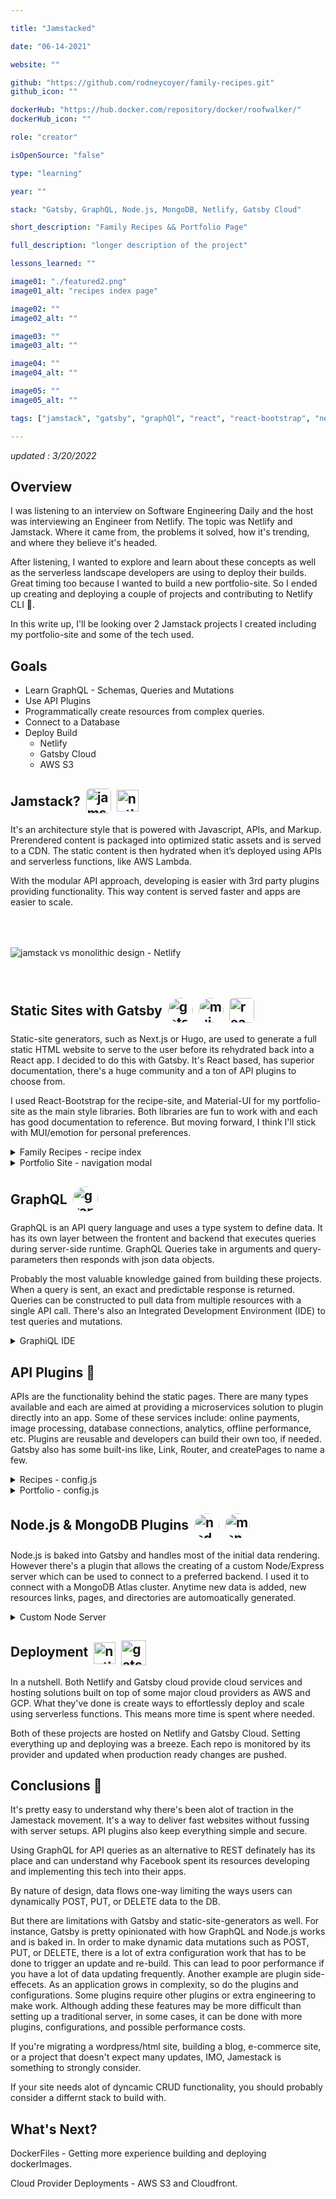 ```yaml
---

title: "Jamstacked"

date: "06-14-2021"

website: ""

github: "https://github.com/rodneycoyer/family-recipes.git"
github_icon: ""

dockerHub: "https://hub.docker.com/repository/docker/roofwalker/"
dockerHub_icon: ""

role: "creator"

isOpenSource: "false"

type: "learning"

year: ""

stack: "Gatsby, GraphQL, Node.js, MongoDB, Netlify, Gatsby Cloud"

short_description: "Family Recipes && Portfolio Page"

full_description: "longer description of the project"

lessons_learned: ""

image01: "./featured2.png"
image01_alt: "recipes index page"

image02: ""
image02_alt: ""

image03: ""
image03_alt: ""

image04: ""
image04_alt: ""

image05: ""
image05_alt: ""

tags: ["jamstack", "gatsby", "graphQl", "react", "react-bootstrap", "netlify", "aws", "ec2", "s3", "cloud-front"]

---
```


*updated : 3/20/2022*

## Overview

I was listening to an interview on Software Engineering Daily and the host was interviewing an Engineer from Netlify. The topic was Netlify and Jamstack. Where it came from, the problems it solved, how it's trending, and where they believe it's headed.

After listening, I wanted to explore and learn about these concepts as well as the serverless landscape developers are using to deploy their builds. Great timing too because I wanted to build a new portfolio-site. So I ended up creating and deploying a couple of projects and contributing to Netlify CLI 🎉.

In this write up, I'll be looking over 2 Jamstack projects I created including my portfolio-site and some of the tech used.

## Goals

- Learn GraphQL - Schemas, Queries and Mutations
- Use API Plugins
- Programmatically create resources from complex queries.
- Connect to a Database
- Deploy Build
  - Netlify
  - Gatsby Cloud
  - AWS S3

## Jamstack? <a href="https://jamstack.org" target="_blank" rel="noreferrer"><img style="margin-left: .25rem; border-radius: 6px; vertical-align: -12px" src="https://do3z7e6uuakno.cloudfront.net/uploads/event/logo/1093832/2a813938a009bfe6d3e60be5902a502d.png" alt="jamstack logo" width="40" height="auto"/></a> <a href="https://www.netlify.com/jamstack" target="_blank" rel="noreferrer"> <img style="margin-left: .25rem; vertical-align: -9px" src="https://www.vectorlogo.zone/logos/netlify/netlify-icon.svg" alt="netlify cli" width="35" height="auto"/></a>

It's an architecture style that is powered with Javascript, APIs, and Markup. Prerendered content is packaged into optimized static assets and is served to a CDN. The static content is then hydrated when it’s deployed using APIs and serverless functions, like AWS Lambda.

With the modular API approach, developing is easier with 3rd party plugins providing functionality. This way content is served faster and apps are easier to scale.


<div style="margin-top: 4rem; margin-bottom: 4rem">
  <img src="./jamstackVSmono.png" alt="jamstack vs monolithic design - Netlify" />
</div>

## Static Sites with Gatsby <a href="https://gatsbyjs.com/" target="_blank" rel="noreferrer"><img style="margin-left: .25rem; border-radius: 50%; vertical-align: -12px" src="https://www.datocms-assets.com/205/1624021714-cover.png?w=300" alt="gatsby.js logo" width="40" height="auto"/></a> <a href="https://mui.com/" target="_blank" rel="noreferrer"><img style="margin-left: .25rem; border-radius: 50%; vertical-align: -12px" src="https://mui.com/static/logo.png" alt="mui logo" width="40" height="auto"/></a> <a href="https://react-bootstrap.github.io/" target="_blank" rel="noreferrer"><img style="margin-left: .25rem; border-radius: 6px; vertical-align: -12px" src="https://crowdcast-prod.imgix.net/-KHhIzuATU2K4OVPd2sP/event-cover-5388?w=800" alt="reactstrap logo" width="40" height="auto"/></a>

Static-site generators, such as Next.js or Hugo, are used to generate a full static HTML website to serve to the user before its rehydrated back into a React app. I decided to do this with Gatsby. It's React based, has superior documentation, there's a huge community and a ton of API plugins to choose from.

I used React-Bootstrap for the recipe-site, and Material-UI for my portfolio-site as the main style libraries. Both libraries are fun to work with and each has good documentation to reference. But moving forward, I think I'll stick with MUI/emotion for personal preferences.


  <details>
<summary> Family Recipes - recipe index </summary>

  ![family recipes landing page](/image01.png)
</details>

  <details>
<summary> Portfolio Site - navigation modal </summary>

  ![portfolio nav modal](/portfolio-landing.png)
</details>

## GraphQL <a href="https://graphql.org/" target="_blank" rel="noreferrer"><img style="margin-left: .25rem; border-radius: 50%; vertical-align: -12px" src="https://upload.wikimedia.org/wikipedia/commons/thumb/1/17/GraphQL_Logo.svg/2048px-GraphQL_Logo.svg.png" alt="graphql logo" width="40" height="auto"/></a>

GraphQL is an API query language and uses a type system to define data. It has its own layer between the frontent and backend that executes queries during server-side runtime. GraphQL Queries take in arguments and query-parameters then responds with json data objects.

Probably the most valuable knowledge gained from building these projects. When a query is sent, an exact and predictable response is returned. Queries can be constructed to pull data from multiple resources with a single API call. There's also an Integrated Development Environment (IDE) to test queries and mutations.

  <details>
<summary> GraphiQL IDE </summary>

  ![graphiQL query](/portfolio-graphiql.png)
</details>


## API Plugins <a style="text-decoration: none" href="https://www.gatsbyjs.com/plugins" alt="gatsby plugins"> 🔌 </a>

APIs are the functionality behind the static pages. There are many types available and each are aimed at providing a microservices solution to plugin directly into an app. Some of these services include: online payments, image processing, database connections, analytics, offline performance, etc. Plugins are reusable and developers can build their own too, if needed. Gatsby also has some built-ins like, Link, Router, and createPages to name a few.

  <details>
<summary> Recipes - config.js </summary>

  ![graphiQL query](/recipes-config.png)
</details>

  <details>
<summary> Portfolio - config.js </summary>

  ![graphiQL query](/portfolio-config.png)
</details>

## Node.js & MongoDB Plugins <a href="https://www.gatsbyjs.com/plugins/gatsby-plugin-nodejs/" target="_blank" rel="noreferrer"><img style="margin-left: .25rem; border-radius: 50%; vertical-align: middle" src="https://w7.pngwing.com/pngs/780/57/png-transparent-node-js-javascript-database-mongodb-native-miscellaneous-text-trademark.png" alt="nodejs logo" width="40" height="auto"/></a> <a href="https://www.mongodb.com/" target="_blank" rel="noreferrer"><img style="margin-left: .25rem; border-radius: 50%; vertical-align: middle" src="https://code4developers.com/wp-content/uploads/2019/10/MongoDBicon.png" alt="mongodb logo" width="40" height="auto"/></a>

Node.js is baked into Gatsby and handles most of the initial data rendering. However there's a plugin that allows the creating of a custom Node/Express server which can be used to connect to a preferred backend. I used it to connect with a MongoDB Atlas cluster. Anytime new data is added, new resources links, pages, and directories are automoatically generated.

  <details>
<summary> Custom Node Server </summary>

  ![graphiQL query](/recipe-server.png)
</details>

## Deployment <a href="https://www.netlify.com/products/build" target="_blank" rel="noreferrer"> <img style="margin-left: .25rem; vertical-align: middle" src="https://www.vectorlogo.zone/logos/netlify/netlify-icon.svg" alt="netlify build" width="auto" height="35"/></a> <a href="https://www.gatsbyjs.com/products/cloud/" target="_blank" rel="noreferrer"> <img style="margin-left: .25rem; vertical-align: middle" src="https://www.datocms-assets.com/205/1624021714-cover.png?w=300" alt="gatsby cloud" width="auto" height="40"/></a>

In a nutshell. Both Netlify and Gatsby cloud provide cloud services and hosting solutions built on top of some major cloud providers as AWS and GCP. What they've done is create ways to effortlessly deploy and scale using serverless functions. This means more time is spent where needed.

Both of these projects are hosted on Netlify and Gatsby Cloud. Setting everything up and deploying was a breeze. Each repo is monitored by its provider and updated when production ready changes are pushed.

## Conclusions 💭

It's pretty easy to understand why there's been alot of traction in the Jamestack movement. It's a way to deliver fast websites without fussing with server setups. API plugins also keep everything simple and secure.

Using GraphQL for API queries as an alternative to REST definately has its place and can understand why Facebook spent its resources developing and implementing this tech into their apps.

By nature of design, data flows one-way limiting the ways users can dynamically POST, PUT, or DELETE data to the DB.

But there are limitations with Gatsby and static-site-generators as well. For instance, Gatsby is pretty opinionated with how GraphQL and Node.js works and is baked in. In order to make dynamic data mutations such as POST, PUT, or DELETE, there is a lot of extra configuration work that has to be done to trigger an update and re-build. This can lead to poor performance if you have a lot of data updating frequently. Another example are plugin side-effecets. As an application grows in complexity, so do the plugins and configurations. Some plugins require other plugins or extra engineering to make work. Although adding these features may be more difficult than setting up a traditional server, in some cases, it can be done with more plugins, configurations, and possible performance costs.

If you're migrating a wordpress/html site, building a blog, e-commerce site, or a project that doesn't expect many updates, IMO, Jamestack is something to strongly consider.

If your site needs alot of dyncamic CRUD functionality, you should probably consider a differnt stack to build with.

## What's Next?

DockerFiles - Getting more experience building and deploying dockerImages.

Cloud Provider Deployments - AWS S3 and Cloudfront.